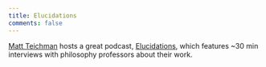 ```yaml
---
title: Elucidations
comments: false
---
```


[Matt Teichman](https://home.uchicago.edu/~teichman/about.html) hosts a great 
podcast, [Elucidations](https://elucidations.vercel.app/), which features ~30 
min interviews with philosophy professors about their work.